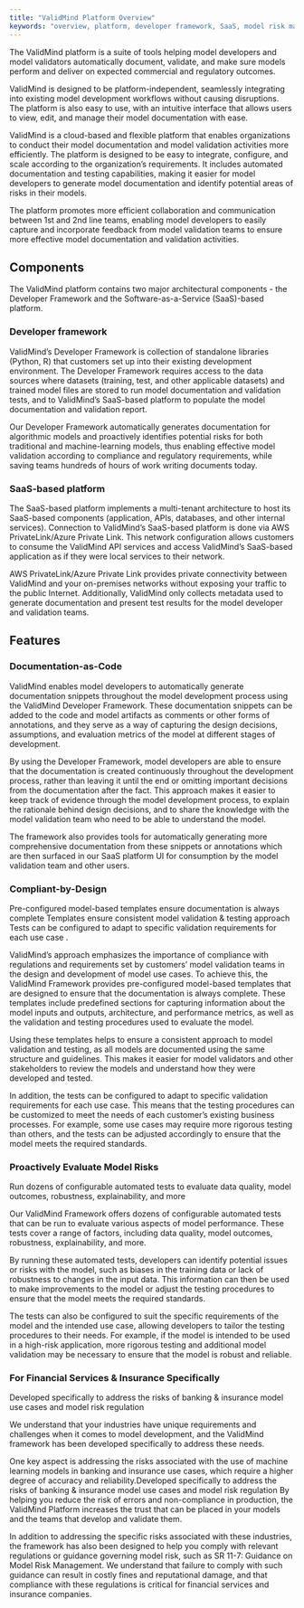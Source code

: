 ```yaml
---
title: "ValidMind Platform Overview"
keywords: "overview, platform, developer framework, SaaS, model risk management, ValidMind"
---
```


The ValidMind platform is a suite of tools helping model developers and model validators automatically document, validate, and make sure models perform and deliver on expected commercial and regulatory outcomes.

ValidMind is designed to be platform-independent, seamlessly integrating into existing model development workflows without causing disruptions. The platform is also easy to use, with an intuitive interface that allows users to view, edit, and manage their model documentation with ease. 

ValidMind is a cloud-based and flexible platform that enables organizations to conduct their model documentation and model validation activities more efficiently. The platform is designed to be easy to integrate, configure, and scale according to the organization's requirements. It includes automated documentation and testing capabilities, making it easier for model developers to generate model documentation and identify potential areas of risks in their models. 

The platform promotes more efficient collaboration and communication between 1st and 2nd line teams, enabling model developers to easily capture and incorporate feedback from model validation teams to ensure more effective model documentation and validation activities.

## Components
The ValidMind platform contains two major architectural components - the Developer Framework and the Software-as-a-Service (SaaS)-based platform.

### Developer framework
ValidMind’s Developer Framework is collection of standalone libraries (Python, R) that customers set up into their existing development environment. The Developer Framework requires access to the data sources where datasets (training, test, and other applicable datasets) and trained model files are stored to run model documentation and validation tests, and to ValidMind’s SaaS-based platform to populate the model documentation and validation report.

Our Developer Framework automatically generates documentation for algorithmic models and proactively identifies potential risks for both traditional and machine-learning models, thus enabling effective model validation according to compliance and regulatory requirements, while saving teams hundreds of hours of work writing documents today.

### SaaS-based platform

The SaaS-based platform implements a multi-tenant architecture to host its SaaS-based components (application, APIs, databases, and other internal services). Connection to ValidMind’s SaaS-based platform is done via AWS PrivateLink/Azure Private Link. This network configuration allows customers to consume the ValidMind API services and access ValidMind’s SaaS-based application as if they were local services to their network. 

AWS PrivateLink/Azure Private Link provides private connectivity between ValidMind and your on-premises networks without exposing your traffic to the public Internet. Additionally, ValidMind only collects metadata used to generate documentation and present test results for the model developer and validation teams.

## Features 

### Documentation-as-Code

ValidMind enables model developers to automatically generate documentation snippets throughout the model development process using the ValidMind Developer Framework. These documentation snippets can be added to the code and model artifacts as comments or other forms of annotations, and they serve as a way of capturing the design decisions, assumptions, and evaluation metrics of the model at different stages of development.

By using the Developer Framework, model developers are able to ensure that the documentation is created continuously throughout the development process, rather than leaving it until the end or omitting important decisions from the documentation after the fact. This approach makes it easier to keep track of evidence through the model development process, to explain the rationale behind design decisions, and to share the knowledge with the model validation team who need to be able to understand the model.

The framework also provides tools for automatically generating more comprehensive documentation from these snippets or annotations which are then surfaced in our SaaS platform UI for consumption by the model validation team and other users.

### Compliant-by-Design

Pre-configured model-based templates ensure documentation is always complete
Templates ensure consistent model validation & testing approach 
Tests can be configured to adapt to specific validation requirements for each use case .

ValidMind’s approach emphasizes the importance of compliance with regulations and requirements set by customers’ model validation teams in the design and development of model use cases. To achieve this, the ValidMind Framework provides pre-configured model-based templates that are designed to ensure that the documentation is always complete. These templates include predefined sections for capturing information about the model inputs and outputs, architecture, and performance metrics, as well as the validation and testing procedures used to evaluate the model. 

Using these templates helps to ensure a consistent approach to model validation and testing, as all models are documented using the same structure and guidelines. This makes it easier for model validators and other stakeholders to review the models and understand how they were developed and tested.

In addition, the tests can be configured to adapt to specific validation requirements for each use case. This means that the testing procedures can be customized to meet the needs of each customer’s existing business processes. For example, some use cases may require more rigorous testing than others, and the tests can be adjusted accordingly to ensure that the model meets the required standards. 

### Proactively Evaluate Model Risks 

Run dozens of configurable automated tests to evaluate data quality, model outcomes, robustness, explainability, and more

Our ValidMind Framework offers dozens of configurable automated tests that can be run to evaluate various aspects of model performance. These tests cover a range of factors, including data quality, model outcomes, robustness, explainability, and more.

By running these automated tests, developers can identify potential issues or risks with the model, such as biases in the training data or lack of robustness to changes in the input data. This information can then be used to make improvements to the model or adjust the testing procedures to ensure that the model meets the required standards.

The tests can also be configured to suit the specific requirements of the model and the intended use case, allowing developers to tailor the testing procedures to their needs. For example, if the model is intended to be used in a high-risk application, more rigorous testing and additional model validation may be necessary to ensure that the model is robust and reliable.

### For Financial Services & Insurance Specifically

Developed specifically to address the risks of banking & insurance model use cases and model risk regulation

We understand that your industries have unique requirements and challenges when it comes to model development, and the ValidMind framework has been developed specifically to address these needs.

One key aspect is addressing the risks associated with the use of machine learning models in banking and insurance use cases, which require a higher degree of accuracy and reliability.Developed specifically to address the risks of  banking & insurance model use cases and model risk regulation By helping you reduce the risk of errors and non-compliance in production, the ValidMind Platform increases the trust that can be placed in your models and the teams that develop and validate them. 

In addition to addressing the specific risks associated with these industries, the framework has also been designed to help you comply with relevant regulations or guidance governing model risk, such as SR 11-7: Guidance on Model Risk Management. We understand that failure to comply with such guidance can result in costly fines and reputational damage, and that compliance with these regulations is critical for financial services and insurance companies.

<!--
## Related Topics

Provide links or references to related topics that users might find useful or interesting. These could be other articles, resources, or tools related to the main topic.

ValidMind is a cloud-based and flexible platform that enables organizations to conduct their model documentation and model validation activities more efficiently. The platform is designed to be easy to integrate, configure, and scale according to the organization's requirements. It includes automated documentation and testing capabilities, making it easier for model developers to generate model documentation and identify potential areas of risks in their models. 
-->